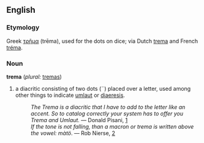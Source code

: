 ==English==

===Etymology===
Greek [[τρῆμα]] (trēma), used for the dots on dice; via Dutch [[trema]] and French [[tréma]].

===Noun===
'''trema''' (''plural:'' [[tremas]])
# a diacritic consisting of two dots (¨) placed over a letter, used among other things to indicate [[umlaut]] or [[diaeresis]].
#:''The Trema is a diacritic that I have to add to the letter like an accent.  So to catalog correctly your system has to offer you Trema and Umlaut.'' — Donald Pisani, [http://groups.google.com/groups?selm=MAPI.Id.0016.00627770692020203737363630303546%40MAPI.to.RFC822&output=gplain]
#:''If the tone is not falling, than a macron or trema is written above the vowel: màtö''. — Rob Nierse, [http://listserv.brown.edu/archives/cgi-bin/wa?A2=ind9909D&L=conlang&P=R8167]